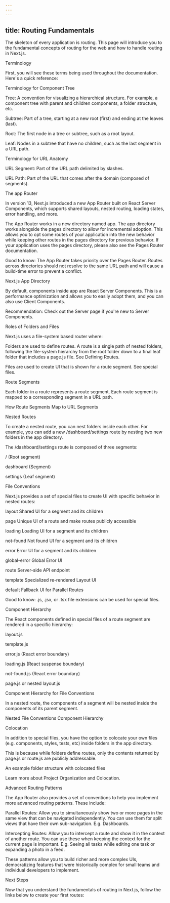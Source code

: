 ```yaml
---
---
---
```

title: Routing Fundamentals
---



The skeleton of every application is routing. This page will introduce you to the fundamental concepts of routing for the web and how to handle routing in Next.js.



Terminology

First, you will see these terms being used throughout the documentation. Here's a quick reference:



Terminology for Component Tree



Tree: A convention for visualizing a hierarchical structure. For example, a component tree with parent and children components, a folder structure, etc.

Subtree: Part of a tree, starting at a new root (first) and ending at the leaves (last).

Root: The first node in a tree or subtree, such as a root layout.

Leaf: Nodes in a subtree that have no children, such as the last segment in a URL path.

Terminology for URL Anatomy



URL Segment: Part of the URL path delimited by slashes.

URL Path: Part of the URL that comes after the domain (composed of segments).

The app Router

In version 13, Next.js introduced a new App Router built on React Server Components, which supports shared layouts, nested routing, loading states, error handling, and more.



The App Router works in a new directory named app. The app directory works alongside the pages directory to allow for incremental adoption. This allows you to opt some routes of your application into the new behavior while keeping other routes in the pages directory for previous behavior. If your application uses the pages directory, please also see the Pages Router documentation.



Good to know: The App Router takes priority over the Pages Router. Routes across directories should not resolve to the same URL path and will cause a build-time error to prevent a conflict.



Next.js App Directory



By default, components inside app are React Server Components. This is a performance optimization and allows you to easily adopt them, and you can also use Client Components.



Recommendation: Check out the Server page if you're new to Server Components.



Roles of Folders and Files

Next.js uses a file-system based router where:



Folders are used to define routes. A route is a single path of nested folders, following the file-system hierarchy from the root folder down to a final leaf folder that includes a page.js file. See Defining Routes.

Files are used to create UI that is shown for a route segment. See special files.

Route Segments

Each folder in a route represents a route segment. Each route segment is mapped to a corresponding segment in a URL path.



How Route Segments Map to URL Segments



Nested Routes

To create a nested route, you can nest folders inside each other. For example, you can add a new /dashboard/settings route by nesting two new folders in the app directory.



The /dashboard/settings route is composed of three segments:



/ (Root segment)

dashboard (Segment)

settings (Leaf segment)

File Conventions

Next.js provides a set of special files to create UI with specific behavior in nested routes:



layout	Shared UI for a segment and its children

page	Unique UI of a route and make routes publicly accessible

loading	Loading UI for a segment and its children

not-found	Not found UI for a segment and its children

error	Error UI for a segment and its children

global-error	Global Error UI

route	Server-side API endpoint

template	Specialized re-rendered Layout UI

default	Fallback UI for Parallel Routes

Good to know: .js, .jsx, or .tsx file extensions can be used for special files.



Component Hierarchy

The React components defined in special files of a route segment are rendered in a specific hierarchy:



layout.js

template.js

error.js (React error boundary)

loading.js (React suspense boundary)

not-found.js (React error boundary)

page.js or nested layout.js

Component Hierarchy for File Conventions



In a nested route, the components of a segment will be nested inside the components of its parent segment.



Nested File Conventions Component Hierarchy



Colocation

In addition to special files, you have the option to colocate your own files (e.g. components, styles, tests, etc) inside folders in the app directory.



This is because while folders define routes, only the contents returned by page.js or route.js are publicly addressable.



An example folder structure with colocated files



Learn more about Project Organization and Colocation.



Advanced Routing Patterns

The App Router also provides a set of conventions to help you implement more advanced routing patterns. These include:



Parallel Routes: Allow you to simultaneously show two or more pages in the same view that can be navigated independently. You can use them for split views that have their own sub-navigation. E.g. Dashboards.

Intercepting Routes: Allow you to intercept a route and show it in the context of another route. You can use these when keeping the context for the current page is important. E.g. Seeing all tasks while editing one task or expanding a photo in a feed.

These patterns allow you to build richer and more complex UIs, democratizing features that were historically complex for small teams and individual developers to implement.



Next Steps

Now that you understand the fundamentals of routing in Next.js, follow the links below to create your first routes:
